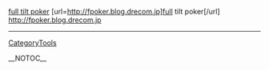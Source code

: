 <a href=http://fpoker.blog.drecom.jp>full tilt poker</a> [url=http://fpoker.blog.drecom.jp]full tilt poker[/url] http://fpoker.blog.drecom.jp
----
[[CategoryTools]]

__NOTOC__